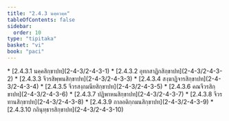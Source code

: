 ```yaml
---
title: "2.4.3 นคฺควคฺค"
tableOfContents: false
sidebar:
  order: 10
type: "tipitaka"
basket: "vi"
book: "paci"
---
```



<DynamicBreadcrumb />



<TableOfContents book="paci" section="2.4.3">
* [2.4.3.1 นคฺคสิกฺขาปท](2-4-3/2-4-3-1)
* [2.4.3.2 อุทกสาฏิกสิกฺขาปท](2-4-3/2-4-3-2)
* [2.4.3.3 จีวรสิพฺพนสิกฺขาปท](2-4-3/2-4-3-3)
* [2.4.3.4 สงฺฆาฏิจารสิกฺขาปท](2-4-3/2-4-3-4)
* [2.4.3.5 จีวรสงฺกมนียสิกฺขาปท](2-4-3/2-4-3-5)
* [2.4.3.6 คณจีวรสิกฺขาปท](2-4-3/2-4-3-6)
* [2.4.3.7 ปฏิพาหนสิกฺขาปท](2-4-3/2-4-3-7)
* [2.4.3.8 จีวรทานสิกฺขาปท](2-4-3/2-4-3-8)
* [2.4.3.9 กาลอติกฺกมนสิกฺขาปท](2-4-3/2-4-3-9)
* [2.4.3.10 กถินุทฺธารสิกฺขาปท](2-4-3/2-4-3-10)
</TableOfContents>